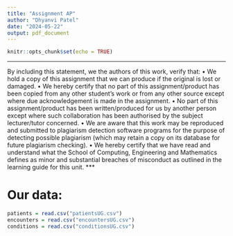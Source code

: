 ```yaml
---
title: "Assignment AP"
author: "Dhyanvi Patel"
date: "2024-05-22"
output: pdf_document
---
```


```r
knitr::opts_chunk$set(echo = TRUE)
```
***
By including this statement, we the authors of this work, verify that:
• We hold a copy of this assignment that we can produce if the original is lost or damaged.
• We hereby certify that no part of this assignment/product has been copied from any other student’s
work or from any other source except where due acknowledgement is made in the assignment.
• No part of this assignment/product has been written/produced for us by another person except
where such collaboration has been authorised by the subject lecturer/tutor concerned.
• We are aware that this work may be reproduced and submitted to plagiarism detection software programs for the purpose of detecting possible plagiarism (which may retain a copy on its database
for future plagiarism checking).
• We hereby certify that we have read and understand what the School of Computing, Engineering
and Mathematics defines as minor and substantial breaches of misconduct as outlined in the learning
guide for this unit.
***

# Our data:

```r
patients = read.csv("patientsUG.csv")
encounters = read.csv("encountersUG.csv")
conditions = read.csv("conditionsUG.csv")
```



